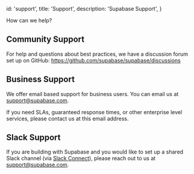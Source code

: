 
  id: 'support',
  title: 'Support',
  description: 'Supabase Support',
}

How can we help?

## Community Support

For help and questions about best practices, we have a discussion forum set up on GitHub: https://github.com/supabase/supabase/discussions

## Business Support

We offer email based support for business users. You can email us at support@supabase.com.

If you need SLAs, guaranteed response times, or other enterprise level services, please contact us at this email address.

## Slack Support

If you are building with Supabase and you would like to set up a shared Slack channel (via [Slack Connect](https://slack.com/connect)), please reach out to us at support@supabase.com.
